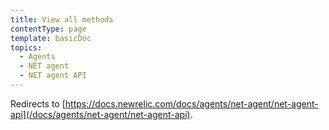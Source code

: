 ```yaml
---
title: View all methods
contentType: page
template: basicDoc
topics:
  - Agents
  - NET agent
  - NET agent API
---
```


Redirects to [https://docs.newrelic.com/docs/agents/net-agent/net-agent-api](/docs/agents/net-agent/net-agent-api).
